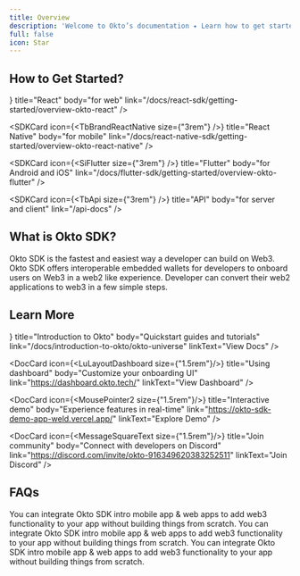 ```yaml
---
title: Overview
description: 'Welcome to Okto’s documentation ✦ Learn how to get started with Okto SDK in your project. Then, explore Okto’s main concepts and discover additional resources to help you grow and maintain your app powered by Okto.'
full: false
icon: Star
---
```



## How to Get Started?

<div className="grid grid-cols-2 gap-6">
  <SDKCard 
      icon={<FaReact size={"3rem"} />}
      title="React"
      body="for web"
      link="/docs/react-sdk/getting-started/overview-okto-react"
  />

  <SDKCard 
      icon={<TbBrandReactNative size={"3rem"} />}
      title="React Native"
      body="for mobile"
      link="/docs/react-native-sdk/getting-started/overview-okto-react-native"
  />

  <SDKCard 
      icon={<SiFlutter size={"3rem"} />}
      title="Flutter"
      body="for Android and iOS"
      link="/docs/flutter-sdk/getting-started/overview-okto-flutter"
  />

  <SDKCard 
      icon={<TbApi size={"3rem"} />}
      title="API"
      body="for server and client"
      link="/api-docs"
  />
</div>


## What is Okto SDK?

Okto SDK is the fastest and easiest way a developer can build on Web3. Okto SDK offers interoperable embedded wallets for developers to onboard users on Web3 in a web2 like experience. Developer can convert their web2 applications to web3 in a few simple steps.

## Learn More 

<div className="grid grid-cols-1 md:grid-cols-2 gap-3 md:gap-6 lg:gap-8">
  <DocCard 
    icon={<IoDocumentOutline size={"1.5rem"}/>}
    title="Introduction to Okto" 
    body="Quickstart guides and tutorials" 
    link="/docs/introduction-to-okto/okto-universe"
    linkText="View Docs"
  />

  <DocCard 
    icon={<LuLayoutDashboard size={"1.5rem"}/>}
    title="Using dashboard" 
    body="Customize your onboarding UI" 
    link="https://dashboard.okto.tech/"
    linkText="View Dashboard"
  />

  <DocCard 
    icon={<MousePointer2 size={"1.5rem"}/>}
    title="Interactive demo" 
    body="Experience features in real-time" 
    link="https://okto-sdk-demo-app-weld.vercel.app/"
    linkText="Explore Demo"
  />

  <DocCard 
    icon={<MessageSquareText size={"1.5rem"}/>}
    title="Join community" 
    body="Connect with developers on Discord" 
    link="https://discord.com/invite/okto-916349620383252511"
    linkText="Join Discord"
  />
</div>

## FAQs

<Accordions>
<Accordion title="Why Okto?">
 You can integrate Okto SDK intro mobile app & web apps to add web3 functionality to your app without building things from scratch.
</Accordion>

<Accordion title="How to customise UI?">
  You can integrate Okto SDK intro mobile app & web apps to add web3 functionality to your app without building things from scratch.
</Accordion>

<Accordion title="What can I build with Okto?">
  You can integrate Okto SDK intro mobile app & web apps to add web3 functionality to your app without building things from scratch.
</Accordion>
</Accordions>
